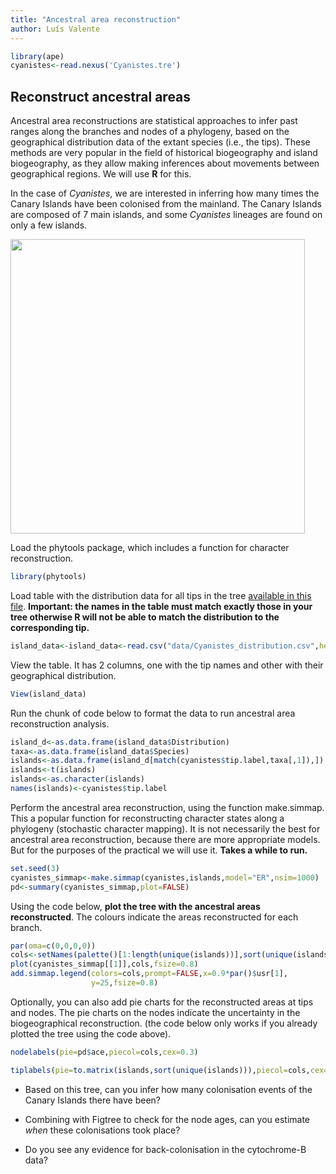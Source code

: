```yaml
---
title: "Ancestral area reconstruction"
author: Luís Valente
---
```


```r
library(ape)
cyanistes<-read.nexus('Cyanistes.tre')
```

## Reconstruct ancestral areas

Ancestral area reconstructions are statistical approaches to infer past ranges along the branches and nodes of a phylogeny, based on the geographical distribution data of the extant species (i.e., the tips). These methods are very popular in the field of historical biogeography and island biogeography, as they allow making inferences about movements between geographical regions. We will use **R** for this.

In the case of *Cyanistes*, we are interested in inferring how many times the Canary Islands have been colonised from the mainland. The Canary Islands are composed of 7 main islands, and some *Cyanistes* lineages are found on only a few islands.

![](images/Canary_islands.png){width="471"}

Load the phytools package, which includes a function for character reconstruction.

```r
library(phytools)
```

Load table with the distribution data for all tips in the tree [available in this file](data/Cyanistes_distribution.csv). **Important: the names in the table must match exactly those in your tree otherwise R will not be able to match the distribution to the corresponding tip.**

```r
island_data<-island_data<-read.csv("data/Cyanistes_distribution.csv",header=T)
```

View the table. It has 2 columns, one with the tip names and other with their geographical distribution.

```r
View(island_data)
```

Run the chunk of code below to format the data to run ancestral area reconstruction analysis.

```r
island_d<-as.data.frame(island_data$Distribution)
taxa<-as.data.frame(island_data$Species)
islands<-as.data.frame(island_d[match(cyanistes$tip.label,taxa[,1]),])
islands<-t(islands)
islands<-as.character(islands)
names(islands)<-cyanistes$tip.label
```

Perform the ancestral area reconstruction, using the function make.simmap. This a popular function for reconstructing character states along a phylogeny (stochastic character mapping). It is not necessarily the best for ancestral area reconstruction, because there are more appropriate models. But for the purposes of the practical we will use it. **Takes a while to run.**

```r
set.seed(3)
cyanistes_simmap<-make.simmap(cyanistes,islands,model="ER",nsim=1000)
pd<-summary(cyanistes_simmap,plot=FALSE)
```

Using the code below, **plot the tree with the ancestral areas reconstructed**. The colours indicate the areas reconstructed for each branch.

```r
par(oma=c(0,0,0,0))
cols<-setNames(palette()[1:length(unique(islands))],sort(unique(islands)))
plot(cyanistes_simmap[[1]],cols,fsize=0.8)
add.simmap.legend(colors=cols,prompt=FALSE,x=0.9*par()$usr[1],
                  y=25,fsize=0.8)
```

Optionally, you can also add pie charts for the reconstructed areas at tips and nodes. The pie charts on the nodes indicate the uncertainty in the biogeographical reconstruction. (the code below only works if you already plotted the tree using the code above).

```r
nodelabels(pie=pd$ace,piecol=cols,cex=0.3)

tiplabels(pie=to.matrix(islands,sort(unique(islands))),piecol=cols,cex=0.1)
```

-   Based on this tree, can you infer how many colonisation events of the Canary Islands there have been?

-   Combining with Figtree to check for the node ages, can you estimate *when* these colonisations took place?

-   Do you see any evidence for back-colonisation in the cytochrome-B data?
